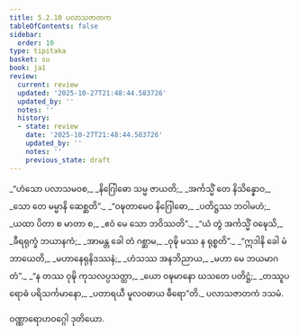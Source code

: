 ```yaml
---
title: 5.2.10 ပလာသဇာတက
tableOfContents: false
sidebar:
  order: 10
type: tipitaka
basket: su
book: ja1
review:
  current: review
  updated: '2025-10-27T21:48:44.583726'
  updated_by: ''
  notes: ''
  history:
  - state: review
    date: '2025-10-27T21:48:44.583726'
    updated_by: ''
    notes: ''
    previous_state: draft
---
```



<ReviewStatus review={frontmatter.review} showDetails={true} />

<HypothesisAnnotation frontmatter={frontmatter} />

<DynamicBreadcrumb />

<Division number="105" book="ja1" e="ch" v="22" p="132">

<Paragraph number="1271" type="verses" book="ja1">
_“ဟံသော ပလာသမဝစ,_  
_နိဂြေါဓော သမ္မ ဇာယတိ;_  
_အင်္ကသ္မိံ တေ နိသိန္နောဝ,_  
_သော တေ မမ္မာနိ ဆေစ္ဆတိ”._  

</Paragraph>

</Division>
<Division number="106" book="ja1" e="ch" v="22" p="132">

<Paragraph number="1272" type="verses" book="ja1">
_“ဝဍ္ဎတာမေဝ နိဂြေါဓော,_  
_ပတိဋ္ဌဿ ဘဝါမဟံ;_  
_ယထာ ပိတာ စ မာတာ စ,_  
_ဧဝံ မေ သော ဘဝိဿတိ”._  

</Paragraph>

</Division>
<Division number="107" book="ja1" e="ch" v="22" p="132">

<Paragraph number="1273" type="verses" book="ja1">
_“ယံ တွံ အင်္ကသ္မိံ ဝဍ္ဎေသိ,_  
_ခီရရုက္ခံ ဘယာနကံ;_  
_အာမန္တ ခေါ တံ ဂစ္ဆာမ,_  
_ဝုဍ္ဎိ မဿ န ရုစ္စတိ”._  

</Paragraph>

</Division>
<Division number="108" book="ja1" e="ch" v="22" p="133">

<Paragraph number="1274" type="verses" book="ja1">
_“ဣဒါနိ ခေါ မံ ဘာယေတိ,_  
_မဟာနေရုနိဒဿနံ;_  
_ဟံသဿ အနဘိညာယ,_  
_မဟာ မေ ဘယမာဂတံ”._  

</Paragraph>

</Division>
<Division number="109" book="ja1" e="ch" v="22" p="133">

<Paragraph number="1275" type="verses" book="ja1">
_“န တဿ ဝုဍ္ဎိ ကုသလပ္ပသတ္ထာ,_  
_ယော ဝဍ္ဎမာနော ဃသတေ ပတိဋ္ဌံ;_  
_တဿူပရောဓံ ပရိသင်္ကမာနော,_  
_ပတာရယီ မူလဝဓာယ ဓီရော”တိ._  


</Paragraph>
</Division>

<Paragraph number="1276" type="center" book="ja1">
ပလာသဇာတကံ ဒသမံ.

  
ဝဏ္ဏာရောဟဝဂ္ဂေါ ဒုတိယော.
</Paragraph>